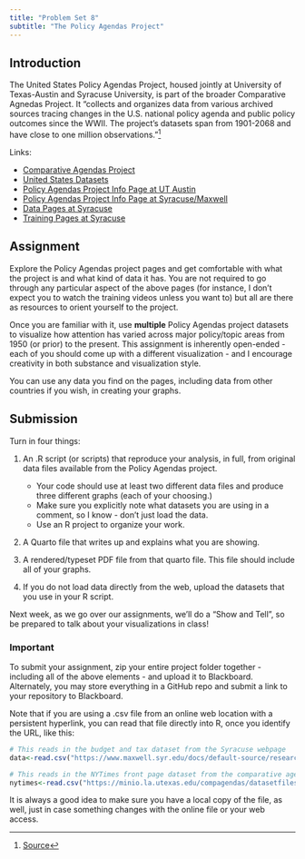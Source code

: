 ```yaml
---
title: "Problem Set 8"
subtitle: "The Policy Agendas Project"
---
```


## Introduction

The United States Policy Agendas Project, housed jointly at University of Texas-Austin and Syracuse University, is part of the broader Comparative Agnedas Project. It "collects and organizes data from various archived sources tracing changes in the U.S. national policy agenda and public policy outcomes since the WWII. The project's datasets span from 1901-2068 and have close to one million observations."[^pap]

[^pap]: [Source](https://www.maxwell.syr.edu/research/campbell-public-affairs-institute/united-states-policy-agendas-project) 

Links:

- [Comparative Agendas Project](https://www.comparativeagendas.net)
- [United States Datasets](https://www.comparativeagendas.net/project/us/datasets)
- [Policy Agendas Project Info Page at UT Austin](https://liberalarts.utexas.edu/government/news/feature-archive/the-policy-agendas-project.html)
- [Policy Agendas Project Info Page at Syracuse/Maxwell](https://www.maxwell.syr.edu/research/campbell-public-affairs-institute/united-states-policy-agendas-project)
- [Data Pages at Syracuse](https://www.maxwell.syr.edu/research/campbell-public-affairs-institute/united-states-policy-agendas-project/datasets-and-codebooks)
- [Training Pages at Syracuse](https://www.maxwell.syr.edu/research/campbell-public-affairs-institute/united-states-policy-agendas-project/training-modules)

## Assignment

Explore the Policy Agendas project pages and get comfortable with what the project is and what kind of data it has.  You are not required to go through any particular aspect of the above pages (for instance, I don't expect you to watch the training videos unless you want to) but all are there as resources to orient yourself to the project.

Once you are familiar with it, use **multiple** Policy Agendas project datasets to visualize how attention has varied across major policy/topic areas from 1950 (or prior) to the present.  This assignment is inherently open-ended - each of you should come up with a different visualization - and I encourage creativity in both substance and visualization style.

You can use any data you find on the pages, including data from other countries if you wish, in creating your graphs. 

## Submission

Turn in four things:

1. An .R script (or scripts) that reproduce your analysis, in full, from original data files available from the Policy Agendas project.  
    - Your code should use at least two different data files and produce three different graphs (each of your choosing.)  
    - Make sure you explicitly note what datasets you are using in a comment, so I know - don't just load the data.
    - Use an R project to organize your work.

2. A Quarto file that writes up and explains what you are showing.

3. A rendered/typeset PDF file from that quarto file.  This file should include all of your graphs.

4. If you do not load data directly from the web, upload the datasets that you use in your R script. 

Next week, as we go over our assignments, we'll do a "Show and Tell", so be prepared to talk about your visualizations in class!

::: {.callout-note}
### Important

To submit your assignment, zip your entire project folder together - including all of the above elements - and upload it to Blackboard.  Alternately, you may store everything in a GitHub repo and submit a link to your repository to Blackboard.
:::


::: callout-tip

Note that if you are using a .csv file from an online web location with a persistent hyperlink, you can read that file directly into R, once you identify the URL, like this:

```r
# This reads in the budget and tax dataset from the Syracuse webpage
data<-read.csv("https://www.maxwell.syr.edu/docs/default-source/research/campbell/us-policy-agendas-project/budget-tax-dataset.csv")

# This reads in the NYTimes front page dataset from the comparative agendas project webpage
nytimes<-read.csv("https://minio.la.utexas.edu/compagendas/datasetfiles/US-Media-NYTimes_front_page_19.3.csv")
```

It is always a good idea to make sure you have a local copy of the file, as well, just in case something changes with the online file or your web access.

:::